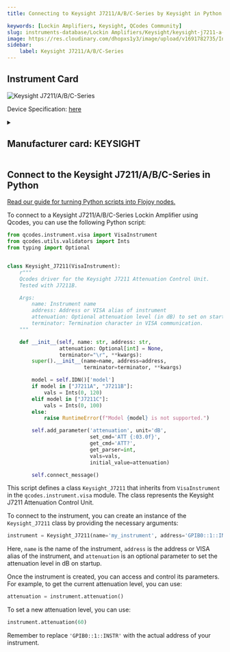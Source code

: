```yaml
---
title: Connecting to Keysight J7211/A/B/C-Series by Keysight in Python

keywords: [Lockin Amplifiers, Keysight, QCodes Community] 
slug: instruments-database/Lockin Amplifiers/Keysight/keysight-j7211-a-b-c-series 
image: https://res.cloudinary.com/dhopxs1y3/image/upload/v1691782735/Instruments/Lockin%20Amplifiers/Keysight-J7211-A-B-C-Series/Keysight-J7211-A-B-C-Series.jpg
sidebar:
    label: Keysight J7211/A/B/C-Series 
---
```



## Instrument Card



![Keysight J7211/A/B/C-Series](https://res.cloudinary.com/dhopxs1y3/image/upload/v1691782735/Instruments/Lockin%20Amplifiers/Keysight-J7211-A-B-C-Series/Keysight-J7211-A-B-C-Series.jpg)

Device Specification: [here](https://www.keysight.com/us/en/assets/7018-01788/technical-overviews/5989-8323.pdf)

<details style={{ marginTop: "15px"}}>
<summary><h2 style={{display:'inline'}}>Manufacturer card: KEYSIGHT</h2></summary>

![KEYSIGHT](https://res.cloudinary.com/dhopxs1y3/image/upload/v1692125973/Instruments/Vendor%20Logos/Keysight.png)

Keysight Technologies, or Keysight, is an American company that manufactures electronics test and measurement equipment and software

- Headquarters: USA
- Yearly Revenue (millions, USD): 5420
- Vendor Website: [here](https://www.keysight.com/us/en/home.html)

</details>


<FeaturedInstrumentVideo category="LOCKIN_AMPLIFIERS" />

## Connect to the Keysight J7211/A/B/C-Series in Python

[Read our guide for turning Python scripts into Flojoy nodes.](https://docs.flojoy.ai/contribution/blocks/custom-flojoy-block/)



<Tabs>
<TabItem value="Flojoy" label="Flojoy" className="flojoy-instrument-tabs">

<SectionsCard category="LOCKIN_AMPLIFIERS" manufacturer="Keysight"></SectionsCard>

</TabItem>
<TabItem value="QCodes Community" label="QCodes Community">

To connect to a Keysight J7211/A/B/C-Series Lockin Amplifier using Qcodes, you can use the following Python script:

```python
from qcodes.instrument.visa import VisaInstrument
from qcodes.utils.validators import Ints
from typing import Optional


class Keysight_J7211(VisaInstrument):
    r"""
    Qcodes driver for the Keysight J7211 Attenuation Control Unit.
    Tested with J7211B.

    Args:
        name: Instrument name
        address: Address or VISA alias of instrument
        attenuation: Optional attenuation level (in dB) to set on startup
        terminator: Termination character in VISA communication.
    """

    def __init__(self, name: str, address: str,
                 attenuation: Optional[int] = None,
                 terminator="\r", **kwargs):
        super().__init__(name=name, address=address,
                         terminator=terminator, **kwargs)

        model = self.IDN()['model']
        if model in ["J7211A", "J7211B"]:
            vals = Ints(0, 120)
        elif model in ["J7211C"]:
            vals = Ints(0, 100)
        else:
            raise RuntimeError(f"Model {model} is not supported.")

        self.add_parameter('attenuation', unit='dB',
                           set_cmd='ATT {:03.0f}',
                           get_cmd='ATT?',
                           get_parser=int,
                           vals=vals,
                           initial_value=attenuation)

        self.connect_message()
```

This script defines a class `Keysight_J7211` that inherits from `VisaInstrument` in the `qcodes.instrument.visa` module. The class represents the Keysight J7211 Attenuation Control Unit.

To connect to the instrument, you can create an instance of the `Keysight_J7211` class by providing the necessary arguments:

```python
instrument = Keysight_J7211(name='my_instrument', address='GPIB0::1::INSTR', attenuation=50)
```

Here, `name` is the name of the instrument, `address` is the address or VISA alias of the instrument, and `attenuation` is an optional parameter to set the attenuation level in dB on startup.

Once the instrument is created, you can access and control its parameters. For example, to get the current attenuation level, you can use:

```python
attenuation = instrument.attenuation()
```

To set a new attenuation level, you can use:

```python
instrument.attenuation(60)
```

Remember to replace `'GPIB0::1::INSTR'` with the actual address of your instrument.

</TabItem>
</Tabs>